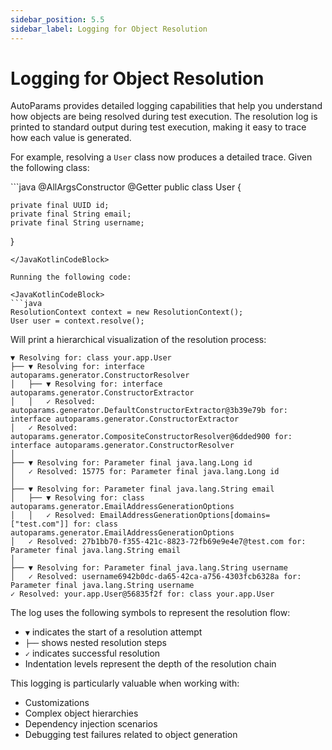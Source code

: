 ```yaml
---
sidebar_position: 5.5
sidebar_label: Logging for Object Resolution
---
```



# Logging for Object Resolution

AutoParams provides detailed logging capabilities that help you understand how objects are being resolved during test execution. The resolution log is printed to standard output during test execution, making it easy to trace how each value is generated.

For example, resolving a `User` class now produces a detailed trace. Given the following class:

<JavaKotlinCodeBlock>
```java
@AllArgsConstructor
@Getter
public class User {

    private final UUID id;
    private final String email;
    private final String username;
}
```
</JavaKotlinCodeBlock>

Running the following code:

<JavaKotlinCodeBlock>
```java
ResolutionContext context = new ResolutionContext();
User user = context.resolve();
```
</JavaKotlinCodeBlock>

Will print a hierarchical visualization of the resolution process:

```text
▼ Resolving for: class your.app.User
├── ▼ Resolving for: interface autoparams.generator.ConstructorResolver
│   ├── ▼ Resolving for: interface autoparams.generator.ConstructorExtractor
│   │   ✓ Resolved: autoparams.generator.DefaultConstructorExtractor@3b39e79b for: interface autoparams.generator.ConstructorExtractor
│   ✓ Resolved: autoparams.generator.CompositeConstructorResolver@6dded900 for: interface autoparams.generator.ConstructorResolver
│
├── ▼ Resolving for: Parameter final java.lang.Long id
│   ✓ Resolved: 15775 for: Parameter final java.lang.Long id
│
├── ▼ Resolving for: Parameter final java.lang.String email
│   ├── ▼ Resolving for: class autoparams.generator.EmailAddressGenerationOptions
│   │   ✓ Resolved: EmailAddressGenerationOptions[domains=["test.com"]] for: class autoparams.generator.EmailAddressGenerationOptions
│   ✓ Resolved: 27b1bb70-f355-421c-8823-72fb69e9e4e7@test.com for: Parameter final java.lang.String email
│
├── ▼ Resolving for: Parameter final java.lang.String username
│   ✓ Resolved: username6942b0dc-da65-42ca-a756-4303fcb6328a for: Parameter final java.lang.String username
✓ Resolved: your.app.User@56835f2f for: class your.app.User
```

The log uses the following symbols to represent the resolution flow:
- `▼` indicates the start of a resolution attempt
- `├──` shows nested resolution steps
- `✓` indicates successful resolution
- Indentation levels represent the depth of the resolution chain

This logging is particularly valuable when working with:
- Customizations
- Complex object hierarchies
- Dependency injection scenarios
- Debugging test failures related to object generation
